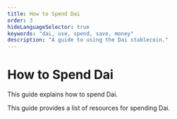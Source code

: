 ```yaml
---
title: How to Spend Dai
order: 3
hideLanguageSelector: true
keywords: "dai, use, spend, save, money"
description: "A guide to using the Dai stablecoin."
---
```


# How to Spend Dai

This guide explains how to spend Dai.

This guide provides a list of resources for spending Dai.
